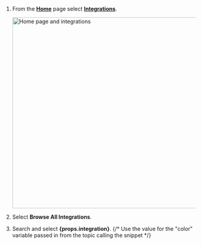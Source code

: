 1. From the **[Home](https://go.postman.co/home)** page select **[Integrations](https://go.postman.co/integrations)**.

    <img alt="Home page and integrations" src="https://assets.postman.com/postman-docs/home-integrations.jpg" width="500px" />

1. Select **Browse All Integrations**.
1. Search and select **{props.integration}**. {/* Use the value for the "color" variable passed in from the topic calling the snippet */}